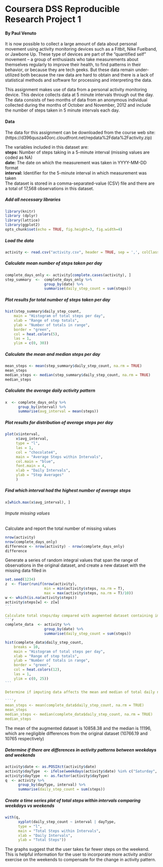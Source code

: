 Coursera DSS Reproducible Research Project 1
============================================
#### **By Paul Venuto**

It is now possible to collect a large amount of data about personal movement using activity monitoring devices such as a Fitbit, Nike Fuelband, or Jawbone Up. These type of devices are part of the “quantified self” movement – a group of enthusiasts who take measurements about themselves regularly to improve their health, to find patterns in their behavior, or because they are tech geeks. But these data remain under-utilized both because the raw data are hard to obtain and there is a lack of statistical methods and software for processing and interpreting the data.

This assignment makes use of data from a personal activity monitoring device. This device collects data at 5 minute intervals through out the day. The data consists of two months of data from an anonymous individual collected during the months of October and November, 2012 and include the number of steps taken in 5 minute intervals each day.

#### Data

The data for this assignment can be downloaded from the course web site: (https://d396qusza40orc.cloudfront.net/repdata%2Fdata%2Factivity.zip)

The variables included in this dataset are:  
**steps:** Number of steps taking in a 5-minute interval (missing values are coded as NA)  
**date:** The date on which the measurement was taken in YYYY-MM-DD format  
**interval:** Identifier for the 5-minute interval in which measurement was taken  
The dataset is stored in a comma-separated-value (CSV) file and there are a total of 17,568 observations in this dataset.

##### Add all necessary libraries

```r
library(knitr)
library (dplyr)
library(lattice)
library(ggplot2)
opts_chunk$set(echo = TRUE, fig.height=3, fig.width=4)
```

##### Load the data

```r
activity <- read.csv("activity.csv", header = TRUE, sep = ',', colClasses = c("numeric", "character", "integer"), stringsAsFactors = F)
```

##### Calculate mean number of steps taken per day

```r
complete_days_only <- activity[complete.cases(activity), ]
step_summary  <-  complete_days_only %>% 
                  group_by(date) %>% 
                  summarise(daily_step_count = sum(steps))
```

##### Plot results for total number of steps taken per day

```r
hist(step_summary$daily_step_count, 
    main = "Histogram of total steps per day",
    xlab = "Range of step totals",
    ylab = "Number of totals in range",
    border = "green",
    col = heat.colors(5),
    las = 1,
    ylim = c(0, 30))
```

##### Calculate the mean and median steps per day

````r
mean_steps <- mean(step_summary$daily_step_count, na.rm = TRUE)
mean_steps
median_steps <- median(step_summary$daily_step_count, na.rm = TRUE)
median_steps
````

##### Calculate the average daily activity pattern

```r
x  <- complete_days_only %>% 
      group_by(interval) %>% 
      summarise(avg_interval = mean(steps))
```

##### Plot results for distribution of average steps per day

```r
plot(x$interval, 
     x$avg_interval, 
     type = "l", 
     las = 1, 
     col = "chocolate4", 
     main = "Average Steps within Intervals",
     col.main = "blue",
     font.main = 4,
     xlab = "Daily Intervals",
     ylab = "Step Averages"
     )
```

##### Find which interval had the highest number of average steps

```r
x[which.max(x$avg_interval), ]
```

###### Impute missing values

Calculate and report the total number of missing values
```r
nrow(activity)
nrow(complete_days_only)
difference <- nrow(activity) - nrow(complete_days_only)
difference
````

Generate a series of random integral values that span the range of observations in the original dataset, and create a new dataset with the missing data filled in
````r
set.seed(1234)
z  <- floor(runif(nrow(activity), 
                  min = min(activity$steps, na.rm = T), 
                  max = max(activity$steps, na.rm = T)/10))
w <- which(is.na(activity$steps))
activity$steps[w] <- z[w]
```

Calculate total steps/day compared with augmented dataset containing imputed values, and plot it
```r
complete_data  <- activity %>% 
                  group_by(date) %>% 
                  summarise(daily_step_count = sum(steps))

hist(complete_data$daily_step_count, 
    breaks = 10,
    main = "Histogram of total steps per day",
    xlab = "Range of step totals",
    ylab = "Number of totals in range",
    border = "green",
    col = heat.colors(12),
    las = 1,
    ylim = c(0, 25))
```

Determine if imputing data affects the mean and median of total daily number of steps calculated from the original dataset

````r
mean_steps <- mean(complete_data$daily_step_count, na.rm = TRUE)
mean_steps
median_steps <- median(complete_data$daily_step_count, na.rm = TRUE)
median_steps
````

The mean of the augmented dataset is 10858.38 and the median is 11196, which are negligible differences from the original dataset (10766.19 and 10765 respectively)

##### Determine if there are differences in activity patterns between weekdays and weekends

```r
activity$date <- as.POSIXct(activity$date)
activity$dayType  <- ifelse(weekdays(activity$date) %in% c("Saturday", "Sunday"), "weekend", "weekday")
activity$dayType  <- as.factor(activity$dayType)
q  <- activity %>% 
      group_by(dayType, interval) %>% 
      summarise(daily_step_count = sum(steps))
```

##### Create a time series plot of total steps within intervals comparing weekdays vs weekends

```r
with(q, 
      xyplot(daily_step_count ~ interval | dayType, 
      type = "l",      
      main = "Total Steps within Intervals",
      xlab = "Daily Intervals",
      ylab = "Total Steps"))
```

The graphs suggest that the user takes far fewer steps on the weekend. This is helpful information for the user to incorporate more activity and/or exercise on the weekends to compensate for the change in activity pattern.
      




